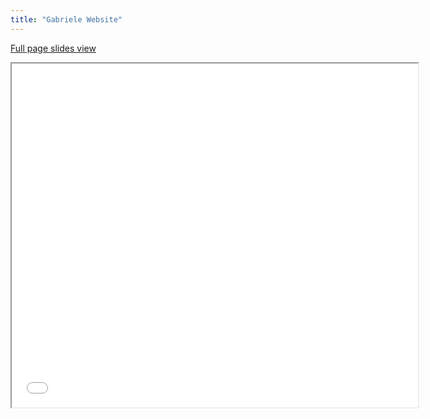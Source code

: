 ```yaml
---
title: "Gabriele Website"
---
```


<a href="./slides/index.html">Full page slides view</a>

<iframe src="./slides/index.html" width="650" height="550" id="one"></iframe>